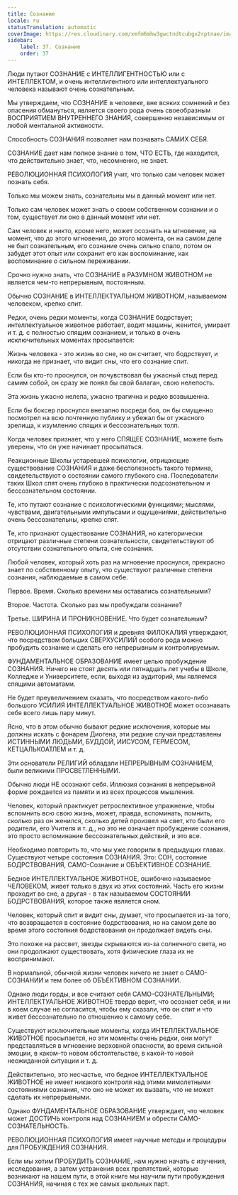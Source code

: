 ```yaml
---
title: Сознание
locale: ru
statusTranslation: automatic
coverImage: https://res.cloudinary.com/xmfm6mhw3gwctndtcubgx2rptnae/image/upload/v1740337243/small_cover_educacion_fundamental_a051170f1c.webp
sidebar:
    label: 37. Сознание
    order: 37
---
```

Люди путают СОЗНАНИЕ с ИНТЕЛЛИГЕНТНОСТЬЮ или с ИНТЕЛЛЕКТОМ, и очень интеллигентного или интеллектуального человека называют очень сознательным.

Мы утверждаем, что СОЗНАНИЕ в человеке, вне всяких сомнений и без опасения обмануться, является своего рода очень своеобразным ВОСПРИЯТИЕМ ВНУТРЕННЕГО ЗНАНИЯ, совершенно независимым от любой ментальной активности.

Способность СОЗНАНИЯ позволяет нам познавать САМИХ СЕБЯ.

СОЗНАНИЕ дает нам полное знание о том, ЧТО ЕСТЬ, где находится, что действительно знает, что, несомненно, не знает.

РЕВОЛЮЦИОННАЯ ПСИХОЛОГИЯ учит, что только сам человек может познать себя.

Только мы можем знать, сознательны мы в данный момент или нет.

Только сам человек может знать о своем собственном сознании и о том, существует ли оно в данный момент или нет.

Сам человек и никто, кроме него, может осознать на мгновение, на момент, что до этого мгновения, до этого момента, он на самом деле не был сознательным, его сознание очень сильно спало, потом он забудет этот опыт или сохранит его как воспоминание, как воспоминание о сильном переживании.

Срочно нужно знать, что СОЗНАНИЕ в РАЗУМНОМ ЖИВОТНОМ не является чем-то непрерывным, постоянным.

Обычно СОЗНАНИЕ в ИНТЕЛЛЕКТУАЛЬНОМ ЖИВОТНОМ, называемом человеком, крепко спит.

Редки, очень редки моменты, когда СОЗНАНИЕ бодрствует; интеллектуальное животное работает, водит машины, женится, умирает и т. д. с полностью спящим сознанием, и только в очень исключительных моментах просыпается:

Жизнь человека - это жизнь во сне, но он считает, что бодрствует, и никогда не признает, что видит сны, что его сознание спит.

Если бы кто-то проснулся, он почувствовал бы ужасный стыд перед самим собой, он сразу же понял бы свой балаган, свою нелепость.

Эта жизнь ужасно нелепа, ужасно трагична и редко возвышенна.

Если бы боксер проснулся внезапно посреди боя, он бы смущенно посмотрел на всю почтенную публику и убежал бы от ужасного зрелища, к изумлению спящих и бессознательных толп.

Когда человек признает, что у него СПЯЩЕЕ СОЗНАНИЕ, можете быть уверены, что он уже начинает просыпаться.

Реакционные Школы устаревшей психологии, отрицающие существование СОЗНАНИЯ и даже бесполезность такого термина, свидетельствуют о состоянии самого глубокого сна. Последователи таких Школ спят очень глубоко в практически подсознательном и бессознательном состоянии.

Те, кто путают сознание с психологическими функциями; мыслями, чувствами, двигательными импульсами и ощущениями, действительно очень бессознательны, крепко спят.

Те, кто признают существование СОЗНАНИЯ, но категорически отрицают различные степени сознательности, свидетельствуют об отсутствии сознательного опыта, сне сознания.

Любой человек, который хоть раз на мгновение проснулся, прекрасно знает по собственному опыту, что существуют различные степени сознания, наблюдаемые в самом себе.

Первое. Время. Сколько времени мы оставались сознательными?

Второе. Частота. Сколько раз мы пробуждали сознание?

Третье. ШИРИНА И ПРОНИКНОВЕНИЕ. Что будет сознательным?

РЕВОЛЮЦИОННАЯ ПСИХОЛОГИЯ и древняя ФИЛОКАЛИЯ утверждают, что посредством больших СВЕРХУСИЛИЙ особого рода можно пробудить сознание и сделать его непрерывным и контролируемым.

ФУНДАМЕНТАЛЬНОЕ ОБРАЗОВАНИЕ имеет целью пробуждение СОЗНАНИЯ. Ничего не стоят десять или пятнадцать лет учебы в Школе, Колледже и Университете, если, выходя из аудиторий, мы являемся спящими автоматами.

Не будет преувеличением сказать, что посредством какого-либо большого УСИЛИЯ ИНТЕЛЛЕКТУАЛЬНОЕ ЖИВОТНОЕ может осознавать себя всего лишь пару минут.

Ясно, что в этом обычно бывают редкие исключения, которые мы должны искать с фонарем Диогена, эти редкие случаи представлены ИСТИННЫМИ ЛЮДЬМИ, БУДДОЙ, ИИСУСОМ, ГЕРМЕСОМ, КЕТЦАЛЬКОАТЛЕМ и т. д.

Эти основатели РЕЛИГИЙ обладали НЕПРЕРЫВНЫМ СОЗНАНИЕМ, были великими ПРОСВЕТЛЕННЫМИ.

Обычно люди НЕ осознают себя. Иллюзия сознания в непрерывной форме рождается из памяти и из всех процессов мышления.

Человек, который практикует ретроспективное упражнение, чтобы вспомнить всю свою жизнь, может, правда, вспоминать, помнить, сколько раз он женился, сколько детей произвел на свет, кто были его родители, его Учителя и т. д., но это не означает пробуждение сознания, это просто вспоминание бессознательных действий, и это все.

Необходимо повторить то, что мы уже говорили в предыдущих главах. Существуют четыре состояния СОЗНАНИЯ. Это: СОН, состояние БОДРСТВОВАНИЯ, САМО-Сознание и ОБЪЕКТИВНОЕ СОЗНАНИЕ.

Бедное ИНТЕЛЛЕКТУАЛЬНОЕ ЖИВОТНОЕ, ошибочно называемое ЧЕЛОВЕКОМ, живет только в двух из этих состояний. Часть его жизни проходит во сне, а другая - в так называемом СОСТОЯНИИ БОДРСТВОВАНИЯ, которое также является сном.

Человек, который спит и видит сны, думает, что просыпается из-за того, что возвращается в состояние бодрствования, но на самом деле во время этого состояния бодрствования он продолжает видеть сны.

Это похоже на рассвет, звезды скрываются из-за солнечного света, но они продолжают существовать, хотя физические глаза их не воспринимают.

В нормальной, обычной жизни человек ничего не знает о САМО-СОЗНАНИИ и тем более об ОБЪЕКТИВНОМ СОЗНАНИИ.

Однако люди горды, и все считают себя САМО-СОЗНАТЕЛЬНЫМИ; ИНТЕЛЛЕКТУАЛЬНОЕ ЖИВОТНОЕ твердо верит, что осознает себя, и ни в коем случае не согласится, чтобы ему сказали, что он спит и что живет бессознательно по отношению к самому себе.

Существуют исключительные моменты, когда ИНТЕЛЛЕКТУАЛЬНОЕ ЖИВОТНОЕ просыпается, но эти моменты очень редки, они могут представляться в мгновение верховной опасности, во время сильной эмоции, в каком-то новом обстоятельстве, в какой-то новой неожиданной ситуации и т. д.

Действительно, это несчастье, что бедное ИНТЕЛЛЕКТУАЛЬНОЕ ЖИВОТНОЕ не имеет никакого контроля над этими мимолетными состояниями сознания, что оно не может их вызвать, что не может сделать их непрерывными.

Однако ФУНДАМЕНТАЛЬНОЕ ОБРАЗОВАНИЕ утверждает, что человек может ДОСТИЧЬ контроля над СОЗНАНИЕМ и обрести САМО-СОЗНАТЕЛЬНОСТЬ.

РЕВОЛЮЦИОННАЯ ПСИХОЛОГИЯ имеет научные методы и процедуры для ПРОБУЖДЕНИЯ СОЗНАНИЯ.

Если мы хотим ПРОБУДИТЬ СОЗНАНИЕ, нам нужно начать с изучения, исследования, а затем устранения всех препятствий, которые возникают на нашем пути, в этой книге мы научили пути пробуждения СОЗНАНИЯ, начиная с тех же самых школьных парт.

